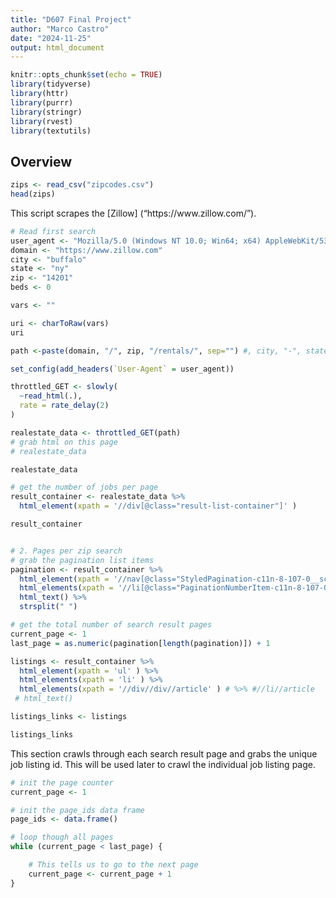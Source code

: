 ```yaml
---
title: "D607 Final Project"
author: "Marco Castro"
date: "2024-11-25"
output: html_document
---
```


```r
knitr::opts_chunk$set(echo = TRUE)
library(tidyverse)
library(httr)
library(purrr)
library(stringr)
library(rvest)
library(textutils)
```

## Overview

```r

zips <- read_csv("zipcodes.csv")
head(zips)
```


This script scrapes the [Zillow] ("https://www.zillow.com/").

```r




# Read first search 
user_agent <- "Mozilla/5.0 (Windows NT 10.0; Win64; x64) AppleWebKit/537.36 (KHTML, like Gecko) Chrome/64.0.3282.140 Safari/537.36 Edge/18.17763"
domain <- "https://www.zillow.com"
city <- "buffalo"
state <- "ny" 
zip <- "14201"
beds <- 0

vars <- ""

uri <- charToRaw(vars)
uri

path <-paste(domain, "/", zip, "/rentals/", sep="") #, city, "-", state, "-"

```

```r

set_config(add_headers(`User-Agent` = user_agent))

throttled_GET <- slowly(
  ~read_html(.),
  rate = rate_delay(2)
)

realestate_data <- throttled_GET(path)
# grab html on this page
# realestate_data 

realestate_data

# get the number of jobs per page
result_container <- realestate_data %>% 
  html_element(xpath = '//div[@class="result-list-container"]' )

result_container


# 2. Pages per zip search
# grab the pagination list items
pagination <- result_container %>% 
  html_element(xpath = '//nav[@class="StyledPagination-c11n-8-107-0__sc-4uav85-0 dOdLEd"]') %>% 
  html_elements(xpath = '//li[@class="PaginationNumberItem-c11n-8-107-0__sc-i6f8qs-0 lTbnm"]') %>% 
  html_text() %>%
  strsplit(" ")

# get the total number of search result pages
current_page <- 1
last_page = as.numeric(pagination[length(pagination)]) + 1

listings <- result_container %>% 
  html_element(xpath = 'ul' ) %>%   
  html_elements(xpath = 'li' ) %>%
  html_elements(xpath = '//div//div//article' ) # %>% #//li//article
 # html_text() 

listings_links <- listings 

listings_links

```



This section crawls through each search result page and grabs the unique job listing id. This will be used later to crawl the individual job listing page.




```r

# init the page counter
current_page <- 1

# init the page_ids data frame
page_ids <- data.frame()

# loop though all pages
while (current_page < last_page) {

    # This tells us to go to the next page
    current_page <- current_page + 1
}


```
